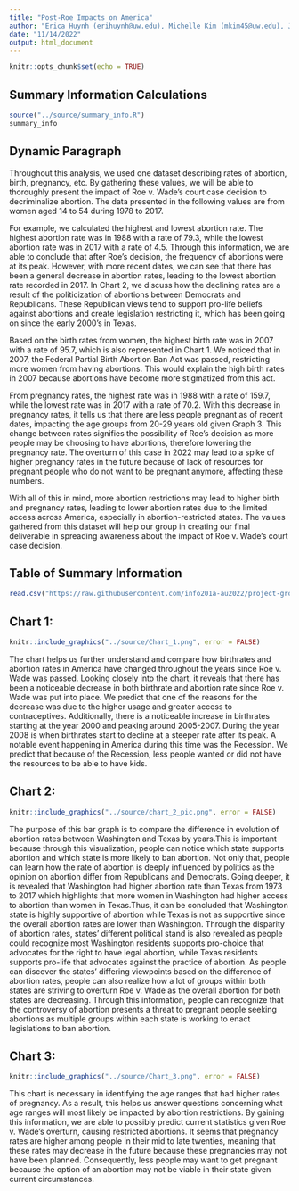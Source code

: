 ```yaml
---
title: "Post-Roe Impacts on America"
author: "Erica Huynh (erihuynh@uw.edu), Michelle Kim (mkim45@uw.edu), Jasmine Vuong (jasvu@uw.edu)"
date: "11/14/2022"
output: html_document
---
```


```r
knitr::opts_chunk$set(echo = TRUE)
```

## Summary Information Calculations

```r
source("../source/summary_info.R")
summary_info
```

## Dynamic Paragraph

Throughout this analysis, we used one dataset describing rates of abortion, birth, pregnancy, etc. By gathering these values, we will be able to thoroughly present the impact of Roe v. Wade’s court case decision to decriminalize abortion. The data presented in the following values are from women aged 14 to 54 during 1978 to 2017.

For example, we calculated the highest and lowest abortion rate. The highest abortion rate was in 1988 with a rate of 79.3, while the lowest abortion rate was in 2017 with a rate of 4.5. Through this information, we are able to conclude that after Roe’s decision, the frequency of abortions were at its peak. However, with more recent dates, we can see that there has been a general decrease in abortion rates, leading to the lowest abortion rate recorded in 2017. In Chart 2, we discuss how the declining rates are a result of the politicization of abortions between Democrats and Republicans. These Republican views tend to support pro-life beliefs against abortions and create legislation restricting it, which has been going on since the early 2000’s in Texas.

Based on the birth rates from women, the highest birth rate was in 2007 with a rate of 95.7, which is also represented in Chart 1. We noticed that in 2007, the Federal Partial Birth Abortion Ban Act was passed, restricting more women from having abortions. This would explain the high birth rates in 2007 because abortions have become more stigmatized from this act.

From pregnancy rates, the highest rate was in 1988 with a rate of 159.7, while the lowest rate was in 2017 with a rate of 70.2. With this decrease in pregnancy rates, it tells us that there are less people pregnant as of recent dates, impacting the age groups from 20-29 years old given Graph 3. This change between rates signifies the possibility of Roe’s decision as more people may be choosing to have abortions, therefore lowering the pregnancy rate. The overturn of this case in 2022 may lead to a spike of higher pregnancy rates in the future because of lack of resources for pregnant people who do not want to be pregnant anymore, affecting these numbers.

With all of this in mind, more abortion restrictions may lead to higher birth and pregnancy rates, leading to lower abortion rates due to the limited access across America, especially in abortion-restricted states. The values gathered from this dataset will help our group in creating our final deliverable in spreading awareness about the impact of Roe v. Wade’s court case decision.

## Table of Summary Information
```r
read.csv("https://raw.githubusercontent.com/info201a-au2022/project-group-7-section-ah/main/source/summary_table.csv")
```

## Chart 1:
```r
knitr::include_graphics("../source/Chart_1.png", error = FALSE)
```
The chart helps us further understand and compare how birthrates and abortion rates in America have changed throughout the years since Roe v. Wade was passed. Looking closely into the chart, it reveals that there has been a noticeable decrease in both birthrate and abortion rate since Roe v. Wade was put into place. We predict that one of the reasons for the decrease was due to the higher usage and greater access to contraceptives. Additionally, there is a noticeable increase in birthrates starting at the year 2000 and peaking around 2005-2007. During the year 2008 is when birthrates start to decline at a steeper rate after its peak. A notable event happening in America during this time was the Recession. We predict that because of the Recession, less people wanted or did not have the resources to be able to have kids. 

## Chart 2:
```r
knitr::include_graphics("../source/chart_2_pic.png", error = FALSE)
```
The purpose of this bar graph is to compare the difference in evolution of abortion rates between Washington and Texas by years.This is important because through this visualization, people can notice which state supports abortion and which state is more likely to ban abortion. Not only that, people can learn how the rate of abortion is deeply influenced by politics as the opinion on abortion differ from Republicans and Democrats. Going deeper, it is revealed that Washington had higher abortion rate than Texas from 1973 to 2017 which highlights that more women in Washington had higher access to abortion than women in Texas.Thus, it can be concluded that Washington state is highly supportive of abortion while Texas is not as supportive since the overall abortion rates are lower than Washington. Through the disparity of abortion rates, states’ different political stand is also revealed as people could recognize most Washington residents supports pro-choice that advocates for the right to have legal abortion, while Texas residents supports pro-life that advocates against the practice of abortion. As people can discover the states’ differing viewpoints based on the difference of abortion rates, people can also realize how a lot of groups within both states are striving to overturn Roe v. Wade as the overall abortion for both states are decreasing. Through this information, people can recognize that the controversy of abortion presents a threat to pregnant people seeking abortions as multiple groups within each state is working to enact legislations to ban abortion. 

## Chart 3:
```r
knitr::include_graphics("../source/Chart_3.png", error = FALSE)
```
This chart is necessary in identifying the age ranges that had higher rates of pregnancy. As a result, this helps us answer questions concerning what age ranges will most likely be impacted by abortion restrictions. By gaining this information, we are able to possibly predict current statistics given Roe v. Wade's overturn, causing restricted abortions. It seems that pregnancy rates are higher among people in their mid to late twenties, meaning that these rates may decrease in the future because these pregnancies may not have been planned. Consequently, less people may want to get pregnant because the option of an abortion may not be viable in their state given current circumstances.

